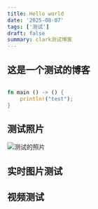 ```yaml
---
title: Hello world
date: '2025-08-07'
tags: ['测试']
draft: false
summary: clark测试博客
---
```


## 这是一个测试的博客

```rust

fn main () -> () {
    println!("test");
}

```

## 测试照片

<Image src="https://logjs.site/blog/test1.jpg" alt="测试的照片" width={800} height={450} />

## 实时图片测试

<LivePhoto videoSrc="https://logjs.site/blog/IMG_4533.MOV" />

## 视频测试

<VideoPlayer src="https://logjs.site/blog/IMG_4486.mp4" />
